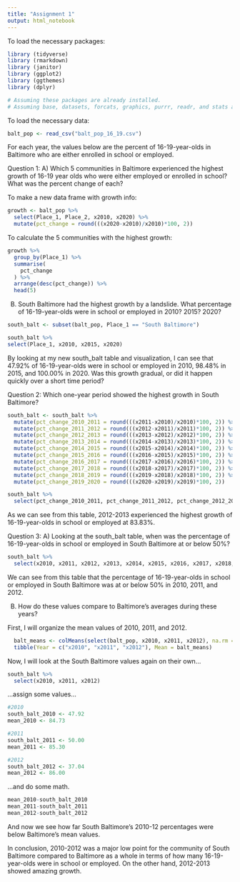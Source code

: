 ```yaml
---
title: "Assignment 1"
output: html_notebook
---
```


To load the necessary packages:

```r

library (tidyverse)
library (rmarkdown)
library (janitor)
library (ggplot2)
library (ggthemes)
library (dplyr)

# Assuming these packages are already installed.
# Assuming base, datasets, forcats, graphics, purrr, readr, and stats are already installed and loaded.

```

To load the necessary data:

```r

balt_pop <- read_csv("balt_pop_16_19.csv")

```

For each year, the values below are the percent of 16-19-year-olds in Baltimore who are either enrolled in school or employed.

Question 1: A) Which 5 communities in Baltimore experienced the highest growth of 16-19 year olds who were either employed or enrolled in school? What was the percent change of each?

To make a new data frame with growth info:

```r

growth <- balt_pop %>%
  select(Place_1, Place_2, x2010, x2020) %>%
  mutate(pct_change = round(((x2020-x2010)/x2010)*100, 2))

```

To calculate the 5 communities with the highest growth:

```r

growth %>%
  group_by(Place_1) %>%
  summarise(
    pct_change
  ) %>% 
  arrange(desc(pct_change)) %>%
  head(5)

```

B)  South Baltimore had the highest growth by a landslide. What percentage of 16-19-year-olds were in school or employed in 2010? 2015? 2020?

```r

south_balt <- subset(balt_pop, Place_1 == "South Baltimore")

south_balt %>%  
select(Place_1, x2010, x2015, x2020)

```

By looking at my new south_balt table and visualization, I can see that 47.92% of 16-19-year-olds were in school or employed in 2010, 98.48% in 2015, and 100.00% in 2020. Was this growth gradual, or did it happen quickly over a short time period?

Question 2: Which one-year period showed the highest growth in South Baltimore?

```r

south_balt <- south_balt %>%
  mutate(pct_change_2010_2011 = round(((x2011-x2010)/x2010)*100, 2)) %>%
  mutate(pct_change_2011_2012 = round(((x2012-x2011)/x2011)*100, 2)) %>%
  mutate(pct_change_2012_2013 = round(((x2013-x2012)/x2012)*100, 2)) %>%
  mutate(pct_change_2013_2014 = round(((x2014-x2013)/x2013)*100, 2)) %>%
  mutate(pct_change_2014_2015 = round(((x2015-x2014)/x2014)*100, 2)) %>%
  mutate(pct_change_2015_2016 = round(((x2016-x2015)/x2015)*100, 2)) %>%
  mutate(pct_change_2016_2017 = round(((x2017-x2016)/x2016)*100, 2)) %>%
  mutate(pct_change_2017_2018 = round(((x2018-x2017)/x2017)*100, 2)) %>%
  mutate(pct_change_2018_2019 = round(((x2019-x2018)/x2018)*100, 2)) %>%
  mutate(pct_change_2019_2020 = round(((x2020-x2019)/x2019)*100, 2))

south_balt %>%  
  select(pct_change_2010_2011, pct_change_2011_2012, pct_change_2012_2013, pct_change_2013_2014, pct_change_2014_2015, pct_change_2015_2016, pct_change_2016_2017, pct_change_2017_2018, pct_change_2018_2019, pct_change_2019_2020)

```

As we can see from this table, 2012-2013 experienced the highest growth of 16-19-year-olds in school or employed at 83.83%.

Question 3: A) Looking at the south_balt table, when was the percentage of 16-19-year-olds in school or employed in South Baltimore at or below 50%?

```r

south_balt %>%
  select(x2010, x2011, x2012, x2013, x2014, x2015, x2016, x2017, x2018, x2019, x2020)

```

We can see from this table that the percentage of 16-19-year-olds in school or employed in South Baltimore was at or below 50% in 2010, 2011, and 2012.

B)  How do these values compare to Baltimore's averages during these years?

First, I will organize the mean values of 2010, 2011, and 2012.

```r

  balt_means <- colMeans(select(balt_pop, x2010, x2011, x2012), na.rm = TRUE)
  tibble(Year = c("x2010", "x2011", "x2012"), Mean = balt_means)

```

Now, I will look at the South Baltimore values again on their own...

```r

south_balt %>%
  select(x2010, x2011, x2012)

```

...assign some values...

```r

#2010
south_balt_2010 <- 47.92
mean_2010 <- 84.73

#2011
south_balt_2011 <- 50.00
mean_2011 <- 85.30

#2012
south_balt_2012 <- 37.04
mean_2012 <- 86.00

```

...and do some math.

```r
mean_2010-south_balt_2010
mean_2011-south_balt_2011
mean_2012-south_balt_2012
```

And now we see how far South Baltimore's 2010-12 percentages were below Baltimore's mean values.

In conclusion, 2010-2012 was a major low point for the community of South Baltimore compared to Baltimore as a whole in terms of how many 16-19-year-olds were in school or employed. On the other hand, 2012-2013 showed amazing growth.
